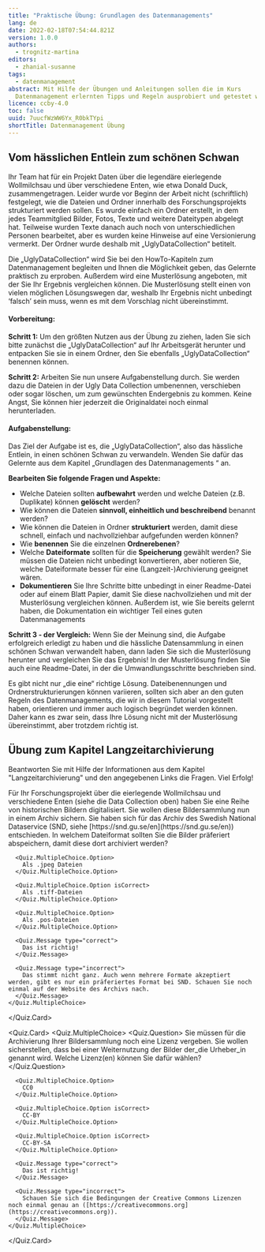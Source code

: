 ```yaml
---
title: "Praktische Übung: Grundlagen des Datenmanagements"
lang: de
date: 2022-02-18T07:54:44.821Z
version: 1.0.0
authors:
  - trognitz-martina
editors:
  - zhanial-susanne
tags:
  - datenmanagement
abstract: Mit Hilfe der Übungen und Anleitungen sollen die im Kurs
  Datenmanagement erlernten Tipps und Regeln ausprobiert und getestet werden.
licence: ccby-4.0
toc: false
uuid: 7uucfWzWW6Yx_R0bkTYpi
shortTitle: Datenmanagement Übung
---
```

## Vom hässlichen Entlein zum schönen Schwan

Ihr Team hat für ein Projekt Daten über die legendäre eierlegende Wollmilchsau und über verschiedene Enten, wie etwa Donald Duck, zusammengetragen. Leider wurde vor Beginn der Arbeit nicht (schriftlich) festgelegt, wie die Dateien und Ordner innerhalb des Forschungsprojekts strukturiert werden sollen. Es wurde einfach ein Ordner erstellt, in dem jedes Teammitglied Bilder, Fotos, Texte und weitere Dateitypen abgelegt hat. Teilweise wurden Texte danach auch noch von unterschiedlichen Personen bearbeitet, aber es wurden keine Hinweise auf eine Versionierung vermerkt. Der Ordner wurde deshalb mit „UglyDataCollection“ betitelt.

Die „UglyDataCollection“ wird Sie bei den HowTo-Kapiteln zum Datenmanagement begleiten und Ihnen die Möglichkeit geben, das Gelernte praktisch zu erproben. Außerdem wird eine Musterlösung angeboten, mit der Sie Ihr Ergebnis vergleichen können. Die Musterlösung stellt einen von vielen möglichen Lösungswegen dar, weshalb Ihr Ergebnis nicht unbedingt ‘falsch’ sein muss, wenn es mit dem Vorschlag nicht übereinstimmt.

#### Vorbereitung:

**Schritt 1:** Um den größten Nutzen aus der Übung zu ziehen, laden Sie sich bitte zunächst die „UglyDataCollection“ auf Ihr Arbeitsgerät herunter und entpacken Sie sie in einem Ordner, den Sie ebenfalls „UglyDataCollection“ benennen können.

<Download url="images/uglydatacollection.zip" title="Download: UglyDataCollection" />

**Schritt 2:** Arbeiten Sie nun unsere Aufgabenstellung durch. Sie werden dazu die Dateien in der Ugly Data Collection umbenennen, verschieben oder sogar löschen, um zum gewünschten Endergebnis zu kommen. Keine Angst, Sie können hier jederzeit die Originaldatei noch einmal herunterladen.

#### Aufgabenstellung:

Das Ziel der Aufgabe ist es, die „UglyDataCollection“, also das hässliche Entlein, in einen schönen Schwan zu verwandeln. Wenden Sie dafür das Gelernte aus dem Kapitel „Grundlagen des Datenmanagements “ an.

**Bearbeiten Sie folgende Fragen und Aspekte:**

- Welche Dateien sollten **aufbewahrt** werden und welche Dateien (z.B. Duplikate) können **gelöscht** werden?
- Wie können die Dateien **sinnvoll, einheitlich und beschreibend** benannt werden?
- Wie können die Dateien in Ordner **strukturiert** werden, damit diese schnell, einfach und nachvollziehbar aufgefunden werden können?
- Wie **benennen** Sie die einzelnen **Ordnerebenen**?
- Welche **Dateiformate** sollten für die **Speicherung** gewählt werden? Sie müssen die Dateien nicht unbedingt konvertieren, aber notieren Sie, welche Dateiformate besser für eine (Langzeit-)Archivierung geeignet wären.
- **Dokumentieren** Sie Ihre Schritte bitte unbedingt in einer Readme-Datei oder auf einem Blatt Papier, damit Sie diese nachvollziehen und mit der Musterlösung vergleichen können. Außerdem ist, wie Sie bereits gelernt haben, die Dokumentation ein wichtiger Teil eines guten Datenmanagements

**Schritt 3 - der Vergleich:** Wenn Sie der Meinung sind, die Aufgabe erfolgreich erledigt zu haben und die hässliche Datensammlung in einen schönen Schwan verwandelt haben, dann laden Sie sich die Musterlösung herunter und vergleichen Sie das Ergebnis! In der Musterlösung finden Sie auch eine Readme-Datei, in der die Umwandlungsschritte beschrieben sind.

<Download url="images/datacollectionmadepretty.zip" title="Download: DataCollectionMadePretty" />

<SideNote type="tip" title="Hinweis:">
Es gibt nicht nur „die eine“ richtige Lösung. Dateibenennungen und Ordnerstrukturierungen können variieren, sollten sich aber an den guten Regeln des Datenmanagements, die wir in diesem Tutorial vorgestellt haben, orientieren und immer auch logisch begründet werden können. Daher kann es zwar sein, dass Ihre Lösung nicht mit der Musterlösung übereinstimmt, aber trotzdem richtig ist.
</SideNote>

## Übung zum Kapitel Langzeitarchivierung

Beantworten Sie mit Hilfe der Informationen aus dem Kapitel "Langzeitarchivierung" und den angegebenen Links die Fragen. Viel Erfolg!

<Quiz>
  <Quiz.Card>
    <Quiz.MultipleChoice>
      <Quiz.Question>
        Für Ihr Forschungsprojekt über die eierlegende Wollmilchsau und verschiedene Enten (siehe die Data Collection oben) haben Sie eine Reihe von historischen Bildern digitalisiert. Sie wollen diese Bildersammlung nun in einem Archiv sichern. Sie haben sich für das Archiv des Swedish National Dataservice (SND, siehe [https://snd.gu.se/en](https://snd.gu.se/en)) entschieden. In welchem Dateiformat sollten Sie die Bilder präferiert abspeichern, damit diese dort archiviert werden?
      </Quiz.Question>

      <Quiz.MultipleChoice.Option>
        Als .jpeg Dateien
      </Quiz.MultipleChoice.Option>

      <Quiz.MultipleChoice.Option isCorrect>
        Als .tiff-Dateien
      </Quiz.MultipleChoice.Option>

      <Quiz.MultipleChoice.Option>
        Als .pos-Dateien
      </Quiz.MultipleChoice.Option>

      <Quiz.Message type="correct">
        Das ist richtig!
      </Quiz.Message>

      <Quiz.Message type="incorrect">
        Das stimmt nicht ganz. Auch wenn mehrere Formate akzeptiert werden, gibt es nur ein präferiertes Format bei SND. Schauen Sie noch einmal auf der Website des Archivs nach.
      </Quiz.Message>
    </Quiz.MultipleChoice>
  </Quiz.Card>

  <Quiz.Card>
    <Quiz.MultipleChoice>
      <Quiz.Question>
        Sie müssen für die Archivierung Ihrer Bildersammlung noch eine Lizenz vergeben. Sie wollen sicherstellen, dass bei einer Weiternutzung der Bilder der_die Urheber_in genannt wird. Welche Lizenz(en) können Sie dafür wählen?
      </Quiz.Question>

      <Quiz.MultipleChoice.Option>
        CC0
      </Quiz.MultipleChoice.Option>

      <Quiz.MultipleChoice.Option isCorrect>
        CC-BY
      </Quiz.MultipleChoice.Option>

      <Quiz.MultipleChoice.Option isCorrect>
        CC-BY-SA
      </Quiz.MultipleChoice.Option>

      <Quiz.Message type="correct">
        Das ist richtig!
      </Quiz.Message>

      <Quiz.Message type="incorrect">
        Schauen Sie sich die Bedingungen der Creative Commons Lizenzen noch einmal genau an ([https://creativecommons.org](https://creativecommons.org)).
      </Quiz.Message>
    </Quiz.MultipleChoice>
  </Quiz.Card>
</Quiz>